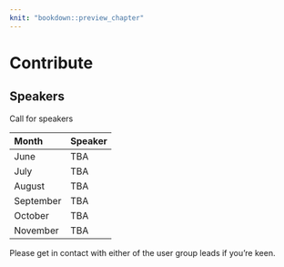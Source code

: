 ```yaml
---
knit: "bookdown::preview_chapter"
---
```

  
# Contribute

## Speakers
Call for speakers

Month       Speaker
----------- ----------
June        TBA
July        TBA
August      TBA
September   TBA
October     TBA
November    TBA

Please get in contact with either of the user group leads if you're keen.
